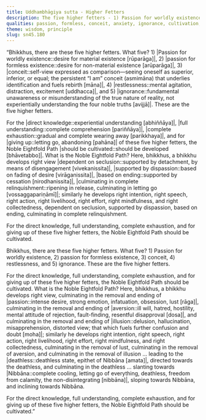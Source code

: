 ```yaml
---
title: Uddhambhāgiya sutta - Higher Fetters
description: The five higher fetters - 1) Passion for worldly existence, 2) passion for formless existence, 3) conceit, 4) restlessness, and 5) ignorance - are described in brief. The Noble Eightfold Path is the way for direct knowledge, full understanding, complete exhaustion, and giving up of these five higher fetters.
qualities: passion, formless, conceit, anxiety, ignorance, cultivation, direct knowledge, complete comprehension
theme: wisdom, principle
slug: sn45.180
---
```


“Bhikkhus, there are these five higher fetters. What five? 1) |Passion for worldly existence::desire for material existence [rūparāga]|, 2) |passion for formless existence::desire for non-material existence [arūparāga]|, 3) |conceit::self-view expressed as comparison—seeing oneself as superior, inferior, or equal; the persistent “I am” conceit (asmimāna) that underlies identification and fuels rebirth [māna]|, 4) |restlessness::mental agitation, distraction, excitement [uddhacca]|, and 5) |ignorance::fundamental unawareness or misunderstanding of the true nature of reality, not experientially understanding the four noble truths [avijjā]|. These are the five higher fetters.

For the |direct knowledge::experiential understanding [abhiññāya]|, |full understanding::complete comprehension [pariññāya]|, |complete exhaustion::gradual and complete wearing away [parikkhaya]|, and for |giving up::letting go, abandoning [pahāna]| of these five higher fetters, the Noble Eightfold Path |should be cultivated::should be developed [bhāvetabbo]|. What is the Noble Eightfold Path? Here, bhikkhus, a bhikkhu develops right view |dependent on seclusion::supported by detachment, by means of disengagement [vivekanissita]|, |supported by dispassion::based on fading of desire [virāganissita]|, |based on ending::supported by cessation [nirodhanissita]|, |culminating in complete relinquishment::ripening in release, culminating in letting go [vossaggapariṇāmī]|; similarly he develops right intention, right speech, right action, right livelihood, right effort, right mindfulness, and right collectedness, dependent on seclusion, supported by dispassion, based on ending, culminating in complete relinquishment.

For the direct knowledge, full understanding, complete exhaustion, and for giving up of these five higher fetters, the Noble Eightfold Path should be cultivated.

Bhikkhus, there are these five higher fetters. What five? 1) Passion for worldly existence, 2) passion for formless existence, 3) conceit, 4) restlessness, and 5) ignorance. These are the five higher fetters.

For the direct knowledge, full understanding, complete exhaustion, and for giving up of these five higher fetters, the Noble Eightfold Path should be cultivated. What is the Noble Eightfold Path? Here, bhikkhus, a bhikkhu develops right view, culminating in the removal and ending of |passion::intense desire, strong emotion, infatuation, obsession, lust [rāga]|, culminating in the removal and ending of |aversion::ill will, hatred, hostility, mental attitude of rejection, fault-finding, resentful disapproval [dosa]|, and culminating in the removal and ending of |illusion::delusion, hallucination, misapprehension, distorted view; that which fuels further confusion and doubt [moha]|; similarly he develops right intention, right speech, right action, right livelihood, right effort, right mindfulness, and right collectedness, culminating in the removal of lust, culminating in the removal of aversion, and culminating in the removal of illusion ... leading to the |deathless::deathless state, epithet of Nibbāna [amata]|, directed towards the deathless, and culminating in the deathless ... slanting towards |Nibbāna::complete cooling, letting go of everything, deathless, freedom from calamity, the non-disintegrating [nibbāna]|, sloping towards Nibbāna, and inclining towards Nibbāna.

For the direct knowledge, full understanding, complete exhaustion, and for giving up of these five higher fetters, the Noble Eightfold Path should be cultivated.”